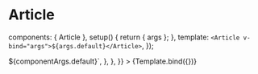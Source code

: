 
<Meta id="vue-article" title="Vue.js Component/Article" component={Article} />

# Article

  components: { Article },
  setup() {
    return { args };
  },
  template: `<Article v-bind="args">${args.default}</Article>`,
});

<Canvas>
  <Story
    name="Article"
    args={componentArgs}
    parameters={{
      docs: {
        source: {
          code: `<Article>${componentArgs.default}</Article>`,
        },
      },
    }}
  >
    {Template.bind({})}
  </Story>
</Canvas>

<ArgsTable story="Article" />
